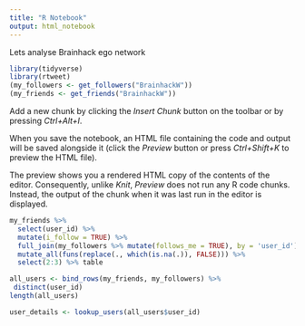 ```yaml
---
title: "R Notebook"
output: html_notebook
---
```

Lets analyse Brainhack ego network

```r
library(tidyverse)
library(rtweet)
(my_followers <- get_followers("BrainhackW"))
(my_friends <- get_friends("BrainhackW"))
```

Add a new chunk by clicking the *Insert Chunk* button on the toolbar or by pressing *Ctrl+Alt+I*.

When you save the notebook, an HTML file containing the code and output will be saved alongside it (click the *Preview* button or press *Ctrl+Shift+K* to preview the HTML file).

The preview shows you a rendered HTML copy of the contents of the editor. Consequently, unlike *Knit*, *Preview* does not run any R code chunks. Instead, the output of the chunk when it was last run in the editor is displayed.
```r
my_friends %>% 
  select(user_id) %>% 
  mutate(i_follow = TRUE) %>% 
  full_join(my_followers %>% mutate(follows_me = TRUE), by = 'user_id') %>% 
  mutate_all(funs(replace(., which(is.na(.)), FALSE))) %>% 
  select(2:3) %>% table
```

```r
all_users <- bind_rows(my_friends, my_followers) %>% 
 distinct(user_id)
length(all_users)
```
```r
user_details <- lookup_users(all_users$user_id)
```


